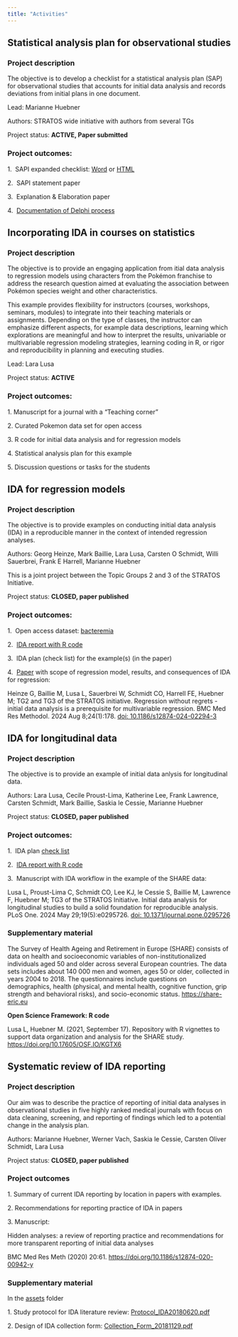 ```yaml
---
title: "Activities"
---
```


## Statistical analysis plan for observational studies

### **Project description**

The objective is to develop a checklist for a statistical analysis plan (SAP) for observational studies that accounts for initial data analysis and records deviations from initial plans in one document. 

Lead: Marianne Huebner

Authors: STRATOS wide initiative with authors from several TGs

Project status: **ACTIVE, Paper submitted**

### **Project outcomes:**

1.\  SAPI expanded checklist: [Word](assets/SAPI_checklist_final.docx) or [HTML](https://github.com/stratosida/stratosida.github.io/blob/main/sapi.qmd)

2.\  SAPI statement paper

3.\  Explanation & Elaboration paper

4.\  [Documentation of Delphi process](https://doi.org/10.17605/OSF.IO/ZFJAH)



## Incorporating IDA in courses on statistics

### **Project description**

The objective is to provide an engaging application from itial data analysis to regression models using characters from the Pokémon franchise to address the research question aimed at evaluating the association between Pokémon species weight and other characteristics.

This example provides flexibility for instructors (courses, workshops, seminars, modules) to integrate into their teaching materials or assignments.  Depending on the type of classes, the instructor can emphasize different aspects, for example data descriptions, learning which explorations are meaningful and how to interpret the results, univariable or multivariable regression modeling strategies, learning coding in R, or rigor and reproducibility in planning and executing studies. 

Lead: Lara Lusa

Project status: **ACTIVE**

### **Project outcomes:**

1.\ Manuscript for a journal with a "Teaching corner"

2.\ Curated Pokemon data set for open access

3.\ R code for initial data analysis and for regression models

4.\ Statistical analysis plan for this example

5.\ Discussion questions or tasks for the students



## IDA for regression models

### **Project description**

The objective is to provide examples on conducting initial data analysis (IDA) in a reproducible manner in the context of intended regression analyses.

Authors: Georg Heinze, Mark Baillie, Lara Lusa, Carsten O Schmidt, Willi Sauerbrei, Frank E Harrell, Marianne Huebner

This is a joint project between the Topic Groups 2 and 3 of the STRATOS Initiative.

Project status: **CLOSED, paper published**

### **Project outcomes:**

1.\  Open access dataset: [bacteremia](https://zenodo.org/records/7554815)

2.\  [IDA report with R code](https://stratosida.github.io/regression-regrets/)

3.\  IDA plan (check list) for the example(s) (in the paper)

4.\  [Paper](https://bmcmedresmethodol.biomedcentral.com/articles/10.1186/s12874-024-02294-3)  with scope of regression model, results, and consequences of IDA for regression:

Heinze G, Baillie M, Lusa L, Sauerbrei W, Schmidt CO, Harrell FE, Huebner M; TG2 and TG3 of the STRATOS initiative. Regression without regrets -initial data analysis is a prerequisite for multivariable regression. BMC Med Res Methodol. 2024 Aug 8;24(1):178. [doi: 10.1186/s12874-024-02294-3](https://doi.org/10.1186/s12874-024-02294-3)


## IDA for longitudinal data

### **Project description**

The objective is to provide an example of initial data anlysis for longitudinal data.

Authors: Lara Lusa, Cecile Proust-Lima, Katherine Lee, Frank Lawrence, Carsten Schmidt, Mark Baillie, Saskia le Cessie, Marianne Huebner

Project status: **CLOSED, paper published**

### **Project outcomes:**

1.\  IDA plan [check list](assets/IDAchecklist_long.pdf)

2.\  [IDA report with R code](https://stratosida.github.io/longitudinal/)

3.\  Manuscript with IDA workflow in the example of the SHARE data:

Lusa L, Proust-Lima C, Schmidt CO, Lee KJ, le Cessie S, Baillie M, Lawrence F, Huebner M; TG3 of the STRATOS Initiative. Initial data analysis for longitudinal studies to build a solid foundation for reproducible analysis. PLoS One. 2024 May 29;19(5):e0295726. [doi: 10.1371/journal.pone.0295726](https://doi.org/10.1371/journal.pone.0295726)


### **Supplementary material**

The Survey of Health Ageing and Retirement in Europe (SHARE) consists of data on health and socioeconomic variables of non-institutionalized individuals aged 50 and older across several European countries. The data sets includes about 140 000 men and women, ages 50 or older, collected in years 2004 to 2018. The questionnaires include questions on demographics, health (physical, and mental health, cognitive function, grip strength and behavioral risks), and socio-economic status. <https://share-eric.eu>

**Open Science Framework: R code**

Lusa L, Huebner M. (2021, September 17). Repository with R vignettes to support data organization and analysis for the SHARE study. <https://doi.org/10.17605/OSF.IO/KGTX6>

## Systematic review of IDA reporting

### **Project description**

Our aim was to describe the practice of reporting of initial data analyses in observational studies in five highly ranked medical journals with focus on data cleaning, screening, and reporting of findings which led to a potential change in the analysis plan.

Authors: Marianne Huebner, Werner Vach, Saskia le Cessie, Carsten Oliver Schmidt, Lara Lusa

Project status: **CLOSED, paper published**

### **Project outcomes**

1\. Summary of current IDA reporting by location in papers with examples.

2\. Recommendations for reporting practice of IDA in papers

3\. Manuscript:

Hidden analyses: a review of reporting practice and recommendations for more transparent reporting of initial data analyses

BMC Med Res Meth (2020) 20:61. <https://doi.org/10.1186/s12874-020-00942-y>

### **Supplementary material**

In the [assets](https://github.com/stratosida/stratosida.github.io/tree/main/assets/) folder 

1\. Study protocol for IDA literature review: [Protocol_IDA20180620.pdf](assets/Protocol_IDA20180620.pdf)

2\. Design of IDA collection form: [Collection_Form_20181129.pdf](assets/Collection_Form_20181129.pdf)
